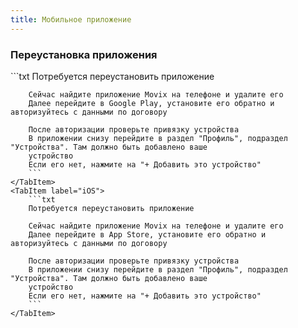 ```yaml
---
title: Мобильное приложение
---
```




### Переустановка приложения
<Tabs>
    <TabItem label="Android">
        ```txt
        Потребуется переустановить приложение

        Сейчас найдите приложение Movix на телефоне и удалите его
        Далее перейдите в Google Play, установите его обратно и авторизуйтесь с данными по договору

        После авторизации проверьте привязку устройства
        В приложении снизу перейдите в раздел "Профиль", подраздел "Устройства". Там должно быть добавлено ваше
        устройство
        Если его нет, нажмите на "+ Добавить это устройство"
        ```
    </TabItem>
    <TabItem label="iOS">
        ```txt
        Потребуется переустановить приложение

        Сейчас найдите приложение Movix на телефоне и удалите его
        Далее перейдите в App Store, установите его обратно и авторизуйтесь с данными по договору

        После авторизации проверьте привязку устройства
        В приложении снизу перейдите в раздел "Профиль", подраздел "Устройства". Там должно быть добавлено ваше
        устройство
        Если его нет, нажмите на "+ Добавить это устройство"
        ```
    </TabItem>
</Tabs>